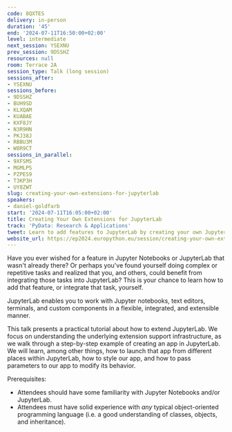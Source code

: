 ```yaml
---
code: 8QXTES
delivery: in-person
duration: '45'
end: '2024-07-11T16:50:00+02:00'
level: intermediate
next_session: YSEXNU
prev_session: 9DSSHZ
resources: null
room: Terrace 2A
session_type: Talk (long session)
sessions_after:
- YSEXNU
sessions_before:
- 9DSSHZ
- BUH9SD
- KLXQAM
- KUABAE
- KXF8JY
- N3R9HN
- PKJ38J
- RBBU3M
- W8R9CT
sessions_in_parallel:
- 9XFSMS
- MGMLPS
- PZPES9
- T3KP3H
- UY8ZWT
slug: creating-your-own-extensions-for-jupyterlab
speakers:
- daniel-goldfarb
start: '2024-07-11T16:05:00+02:00'
title: Creating Your Own Extensions for JupyterLab
track: 'PyData: Research & Applications'
tweet: Learn to add features to JupyterLab by creating your own JupyterLab extensions.
website_url: https://ep2024.europython.eu/session/creating-your-own-extensions-for-jupyterlab
---
```


Have you ever wished for a feature in Jupyter Notebooks or JupyterLab that wasn't already there?  Or perhaps you've found yourself doing complex or repetitive tasks and realized that you, and others, could benefit from integrating those tasks into JupyterLab?  This is your chance to learn how to add that feature, or integrate that task, yourself.

JupyterLab enables you to work with Jupyter notebooks, text editors, terminals, and custom components in a flexible, integrated, and extensible manner.

This talk presents a practical tutorial about how to extend JupyterLab.  We focus on understanding the underlying extension support infrastructure, as we walk through a step-by-step example of creating an app in JupyterLab.  We will learn, among other things, how to launch that app from different places within JupyterLab, how to style our app, and how to pass parameters to our app to modify its behavior.

Prerequisites:
- Attendees should have some familiarity with Jupyter Notebooks and/or JupyterLab.
- Attendees must have solid experience with _any_ typical object-oriented programming language (i.e. a good understanding of classes, objects, and inheritance).

